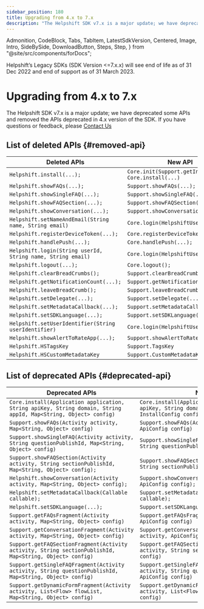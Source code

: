 ```yaml
---
sidebar_position: 180
title: Upgrading from 4.x to 7.x
description: "The Helpshift SDK v7.x is a major update; we have deprecated some APIs and removed the APIs deprecated in 4.x version of the SDK.If you have questions or feedback, please Contact Us"
---
```


  Admonition,
  CodeBlock,
  Tabs,
  TabItem,
  LatestSdkVersion,
  Centered,
  Image,
  Intro,
  SideBySide,
  DownloadButton,
  Steps,
  Step,
} from "@site/src/components/forDocs";

<Admonition type="danger" title="Important">

Helpshift’s Legacy SDKs (SDK Version <=7.x.x) will see end of life as of 31 Dec 2022 and end of support as of 31 March 2023.

</Admonition>

# Upgrading from 4.x to 7.x

<Intro>

The Helpshift SDK v7.x is a major update; we have deprecated some APIs and removed the APIs deprecated in 4.x version of the SDK.
If you have questions or feedback, please <a href="https://support.helpshift.com/kb/contact/" target="_blank">Contact Us</a>

</Intro>

## List of deleted APIs {#removed-api}

| Deleted APIs                                                | New API                                                        |
| ----------------------------------------------------------- | -------------------------------------------------------------- |
| `Helpshift.install(...);`                                   | `Core.init(Support.getInstance());` <br /> `Core.install(...)` |
| `Helpshift.showFAQs(...);`                                  | `Support.showFAQs(...);`                                       |
| `Helpshift.showSingleFAQ(...);`                             | `Support.showSingleFAQ(...);`                                  |
| `Helpshift.showFAQSection(...);`                            | `Support.showFAQSection(...);`                                 |
| `Helpshift.showConversation(...);`                          | `Support.showConversation(...);`                               |
| `Helpshift.setNameAndEmail(String name, String email)`      | `Core.login(HelpshiftUser user`)                               |
| `Helpshift.registerDeviceToken(...);`                       | `Core.registerDeviceToken(...);`                               |
| `Helpshift.handlePush(...);`                                | `Core.handlePush(...);`                                        |
| `Helpshift.login(String userId, String name, String email)` | `Core.login(HelpshiftUser user`)                               |
| `Helpshift.logout(...);`                                    | `Core.logout();`                                               |
| `Helpshift.clearBreadCrumbs();`                             | `Support.clearBreadCrumbs();`                                  |
| `Helpshift.getNotificationCount(...);`                      | `Support.getNotificationCount(...);`                           |
| `Helpshift.leaveBreadCrumb();`                              | `Support.leaveBreadCrumb();`                                   |
| `Helpshift.setDelegate(...);`                               | `Support.setDelegate(...);`                                    |
| `Helpshift.setMetadataCallback(...);`                       | `Support.setMetadataCallback(...);`                            |
| `Helpshift.setSDKLanguage(...);`                            | `Support.setSDKLanguage(...);`                                 |
| `Helpshift.setUserIdentifier(String userIdentifier)`        | `Core.login(HelpshiftUser user`)                               |
| `Helpshift.showAlertToRateApp(...);`                        | `Support.showAlertToRateApp(...);`                             |
| `Helpshift.HSTagsKey`                                       | `Support.TagsKey`                                              |
| `Helpshift.HSCustomMetadataKey`                             | `Support.CustomMetadataKey`                                    |

## List of deprecated APIs {#deprecated-api}

| Deprecated APIs                                                                                                 | New API                                                                                                   |
| --------------------------------------------------------------------------------------------------------------- | --------------------------------------------------------------------------------------------------------- |
| `Core.install(Application application, String apiKey, String domain, String appId, Map<String, Object> config)` | `Core.install(Application application, String apiKey, String domain, String appId, InstallConfig config)` |
| `Support.showFAQs(Activity activity, Map<String, Object> config)`                                               | `Support.showFAQs(Activity activity, ApiConfig config)`                                                   |
| `Support.showSingleFAQ(Activity activity, String questionPublishId, Map<String, Object> config)`                | `Support.showSingleFAQ(Activity activity, String questionPublishId, ApiConfig config)`                    |
| `Support.showFAQSection(Activity activity, String sectionPublishId, Map<String, Object> config);`               | `Support.showFAQSection(Activity activity, String sectionPublishId, ApiConfig config)`                    |
| `Helpshift.showConversation(Activity activity, Map<String, Object> config);`                                    | `Support.showConversation(Activity activity, ApiConfig config);`                                          |
| `Helpshift.setMetadataCallback(Callable callable);`                                                             | `Support.setMetadataCallback(MetaDataCallable callable);`                                                 |
| `Helpshift.setSDKLanguage(...);`                                                                                | `Support.setSDKLanguage(...);`                                                                            |
| `Support.getFAQsFragment(Activity activity, Map<String, Object> config)`                                        | `Support.getFAQsFragment(Activity activity, ApiConfig config)`                                            |
| `Support.getConversationFragment(Activity activity, Map<String, Object> config)`                                | `Support.getConversationFragment(Activity activity, ApiConfig config)`                                    |
| `Support.getFAQSectionFragment(Activity activity, String sectionPublishId, Map<String, Object> config)`         | `Support.getFAQSectionFragment(Activity activity, String sectionPublishId, ApiConfig config)`             |
| `Support.getSingleFAQFragment(Activity activity, String questionPublishId, Map<String, Object> config)`         | `Support.getSingleFAQFragment(Activity activity, String questionPublishId, ApiConfig config)`             |
| `Support.getDynamicFormFragment(Activity activity, List<Flow> flowList, Map<String, Object> config)`            | `Support.getDynamicFormFragment(Activity activity, List<Flow> flowList, ApiConfig config)`                |
